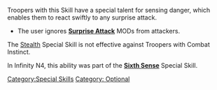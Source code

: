 {{n5-section-special-skills}}


Troopers with this Skill have a special talent for sensing danger, which enables them to react swiftly to any surprise attack.

{{css_skillbox |black| COMBAT INSTINCT | AUTOMATIC SKILL }}
{{skill-label | Optional }}
{{effects}}
* The user ignores '''[[Surprise Attack]]''' MODs from attackers.
{{css_skillbox-end}}


{{important-start}}
The [[Stealth]] Special Skill is not effective against Troopers with Combat Instinct.
{{important-end}}


{{see-also-start}}
In Infinity N4, this ability was part of the '''[[Sixth Sense]]''' Special Skill.
{{see-also-end}}


[[Category:Special Skills]]

<!-- Label and Trait categories. -->
[[Category: Optional ]]